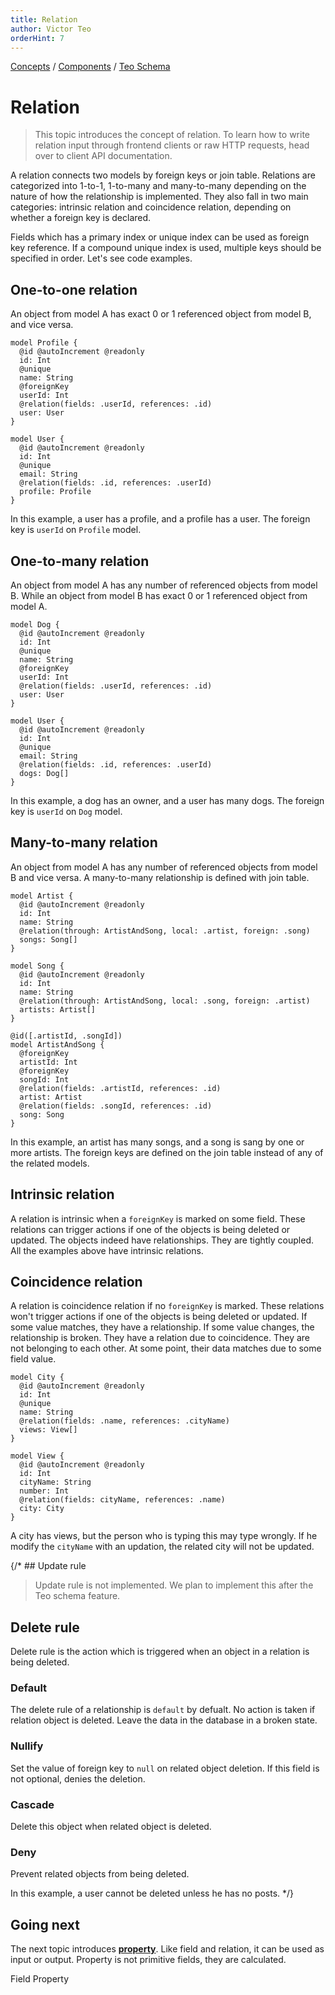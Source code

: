 ```yaml
---
title: Relation
author: Victor Teo
orderHint: 7
---
```



<div className="breadcrumbs">
  <span className="breadcrumb">
    <a href="/concepts">Concepts</a>
  </span>
  <span> / </span>
  <span className="breadcrumb">
    <a href="/concepts/components">Components</a>
  </span>
  <span> / </span>
  <span className="breadcrumb">
    <a href="/concepts/components/teo-schema">Teo Schema</a>
  </span>
</div>

# Relation

> This topic introduces the concept of relation. To learn how to write relation
> input through frontend clients or raw HTTP requests, head over to client API
> documentation.

A relation connects two models by foreign keys or join table. Relations are
categorized into 1-to-1, 1-to-many and many-to-many depending on the nature of
how the relationship is implemented. They also fall in two main categories:
intrinsic relation and coincidence relation, depending on whether a foreign key
is declared.

Fields which has a primary index or unique index can be used as foreign key
reference. If a compound unique index is used, multiple keys should be
specified in order. Let's see code examples.

## One-to-one relation

An object from model A has exact 0 or 1 referenced object from model B, and
vice versa.

```teo showLineNumbers
model Profile {
  @id @autoIncrement @readonly
  id: Int
  @unique
  name: String
  @foreignKey
  userId: Int
  @relation(fields: .userId, references: .id)
  user: User
}

model User {
  @id @autoIncrement @readonly
  id: Int
  @unique
  email: String
  @relation(fields: .id, references: .userId)
  profile: Profile
}
```

In this example, a user has a profile, and a profile has a user. The foreign
key is `userId` on `Profile` model.

## One-to-many relation

An object from model A has any number of referenced objects from model B. While
an object from model B has exact 0 or 1 referenced object from model A.

```teo showLineNumbers
model Dog {
  @id @autoIncrement @readonly
  id: Int
  @unique
  name: String
  @foreignKey
  userId: Int
  @relation(fields: .userId, references: .id)
  user: User
}

model User {
  @id @autoIncrement @readonly
  id: Int
  @unique
  email: String
  @relation(fields: .id, references: .userId)
  dogs: Dog[]
}
```

In this example, a dog has an owner, and a user has many dogs. The foreign
key is `userId` on `Dog` model.

## Many-to-many relation

An object from model A has any number of referenced objects from model B and
vice versa. A many-to-many relationship is defined with join table.

```teo showLineNumbers
model Artist {
  @id @autoIncrement @readonly
  id: Int
  name: String
  @relation(through: ArtistAndSong, local: .artist, foreign: .song)
  songs: Song[]
}

model Song {
  @id @autoIncrement @readonly
  id: Int
  name: String
  @relation(through: ArtistAndSong, local: .song, foreign: .artist)
  artists: Artist[]
}

@id([.artistId, .songId])
model ArtistAndSong {
  @foreignKey
  artistId: Int
  @foreignKey
  songId: Int
  @relation(fields: .artistId, references: .id)
  artist: Artist
  @relation(fields: .songId, references: .id)
  song: Song
}
```

In this example, an artist has many songs, and a song is sang by one or more
artists. The foreign keys are defined on the join table instead of any of the
related models.

## Intrinsic relation

A relation is intrinsic when a `foreignKey` is marked on some field. These
relations can trigger actions if one of the objects is being deleted or
updated. The objects indeed have relationships. They are tightly coupled. All
the examples above have intrinsic relations.

## Coincidence relation

A relation is coincidence relation if no `foreignKey` is marked. These
relations won't trigger actions if one of the objects is being deleted or
updated. If some value matches, they have a relationship. If some value
changes, the relationship is broken. They have a relation due to coincidence.
They are not belonging to each other. At some point, their data matches due to
some field value.

```teo showLineNumbers
model City {
  @id @autoIncrement @readonly
  id: Int
  @unique
  name: String
  @relation(fields: .name, references: .cityName)
  views: View[]
}

model View {
  @id @autoIncrement @readonly
  id: Int
  cityName: String
  number: Int
  @relation(fields: cityName, references: .name)
  city: City
}
```

A city has views, but the person who is typing this may type wrongly. If he
modify the `cityName` with an updation, the related city will not be updated.

{/* ## Update rule

> Update rule is not implemented. We plan to implement this after the Teo
> schema feature.

## Delete rule

Delete rule is the action which is triggered when an object in a relation is
being deleted.

### Default

The delete rule of a relationship is `default` by defualt. No action is taken
if relation object is deleted. Leave the data in the database in a broken
state.

### Nullify

Set the value of foreign key to `null` on related object deletion. If this
field is not optional, denies the deletion.

### Cascade

Delete this object when related object is deleted.

### Deny

Prevent related objects from being deleted.

In this example, a user cannot be deleted unless he has no posts. */}

## Going next

The next topic introduces
[**property**](/concepts/components/teo-server/property). Like field and
relation, it can be used as input or output. Property is not primitive fields,
they are calculated.

<PrevNext>
  <PrevArticle href="/concepts/components/teo-schema/field">Field</PrevArticle>
  <NextArticle href="/concepts/components/teo-schema/property">Property</NextArticle>
</PrevNext>
